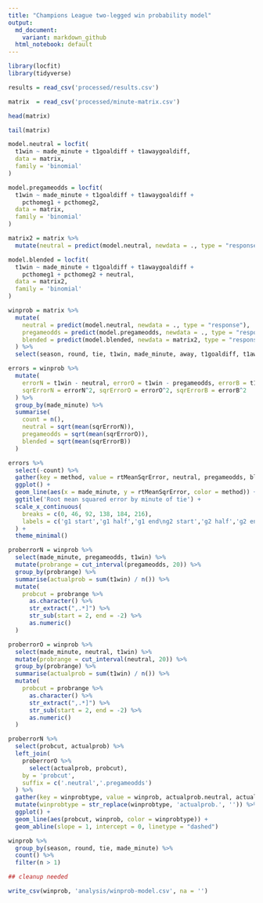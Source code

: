 ```yaml
---
title: "Champions League two-legged win probability model"
output:
  md_document:
    variant: markdown_github
  html_notebook: default
---
```


```r
library(locfit)
library(tidyverse)
```

```r
results = read_csv('processed/results.csv')
```


```r
matrix  = read_csv('processed/minute-matrix.csv')
```

```r
head(matrix)
```

```r
tail(matrix)
```

```r
model.neutral = locfit(
  t1win ~ made_minute + t1goaldiff + t1awaygoaldiff,
  data = matrix,
  family = 'binomial'
)
```

```r
model.pregameodds = locfit(
  t1win ~ made_minute + t1goaldiff + t1awaygoaldiff + 
    pcthomeg1 + pcthomeg2,
  data = matrix,
  family = 'binomial'
)
```

```r
matrix2 = matrix %>% 
  mutate(neutral = predict(model.neutral, newdata = ., type = "response"))
```


```r
model.blended = locfit(
  t1win ~ made_minute + t1goaldiff + t1awaygoaldiff + 
    pcthomeg1 + pcthomeg2 + neutral,
  data = matrix2,
  family = 'binomial'
)
```


```r
winprob = matrix %>% 
  mutate(
    neutral = predict(model.neutral, newdata = ., type = "response"),
    pregameodds = predict(model.pregameodds, newdata = ., type = "response"),
    blended = predict(model.blended, newdata = matrix2, type = "response")
  ) %>% 
  select(season, round, tie, t1win, made_minute, away, t1goaldiff, t1awaygoaldiff, neutral, pregameodds, blended)
```

```r
errors = winprob %>% 
  mutate(
    errorN = t1win - neutral, errorO = t1win - pregameodds, errorB = t1win - blended,
    sqrErrorN = errorN^2, sqrErrorO = errorO^2, sqrErrorB = errorB^2
  ) %>% 
  group_by(made_minute) %>% 
  summarise(
    count = n(),
    neutral = sqrt(mean(sqrErrorN)),
    pregameodds = sqrt(mean(sqrErrorO)),
    blended = sqrt(mean(sqrErrorB))
  )

errors %>% 
  select(-count) %>% 
  gather(key = method, value = rtMeanSqrError, neutral, pregameodds, blended) %>% 
  ggplot() +
  geom_line(aes(x = made_minute, y = rtMeanSqrError, color = method)) +
  ggtitle('Root mean squared error by minute of tie') +
  scale_x_continuous(
    breaks = c(0, 46, 92, 138, 184, 216),
    labels = c('g1 start','g1 half','g1 end\ng2 start','g2 half','g2 end\net start','et end')
  ) +
  theme_minimal()
```

```r
proberrorN = winprob %>% 
  select(made_minute, pregameodds, t1win) %>% 
  mutate(probrange = cut_interval(pregameodds, 20)) %>% 
  group_by(probrange) %>% 
  summarise(actualprob = sum(t1win) / n()) %>% 
  mutate(
    probcut = probrange %>% 
      as.character() %>% 
      str_extract(",.*]") %>% 
      str_sub(start = 2, end = -2) %>% 
      as.numeric()
  )

proberrorO = winprob %>% 
  select(made_minute, neutral, t1win) %>% 
  mutate(probrange = cut_interval(neutral, 20)) %>% 
  group_by(probrange) %>% 
  summarise(actualprob = sum(t1win) / n()) %>% 
  mutate(
    probcut = probrange %>% 
      as.character() %>% 
      str_extract(",.*]") %>% 
      str_sub(start = 2, end = -2) %>% 
      as.numeric()
  )

proberrorN %>% 
  select(probcut, actualprob) %>% 
  left_join(
    proberrorO %>% 
      select(actualprob, probcut),
    by = 'probcut',
    suffix = c('.neutral','.pregameodds')
  ) %>% 
  gather(key = winprobtype, value = winprob, actualprob.neutral, actualprob.pregameodds) %>% 
  mutate(winprobtype = str_replace(winprobtype, 'actualprob.', '')) %>% 
  ggplot() +
  geom_line(aes(probcut, winprob, color = winprobtype)) +
  geom_abline(slope = 1, intercept = 0, linetype = "dashed")
```

```r
winprob %>% 
  group_by(season, round, tie, made_minute) %>%
  count() %>%
  filter(n > 1)

## cleanup needed
```

```r
write_csv(winprob, 'analysis/winprob-model.csv', na = '')
```
